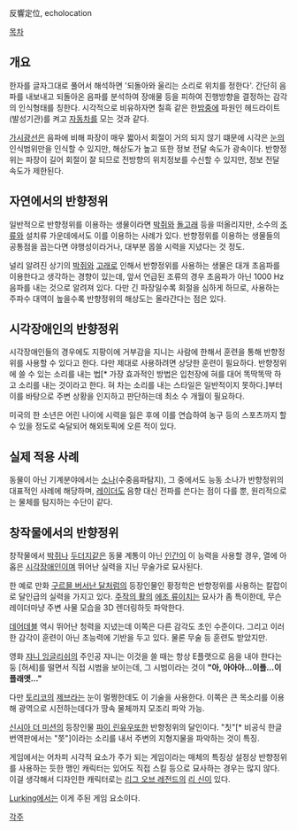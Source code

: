 反響定位, echolocation

[[목차]]

== 개요 ==

한자를 글자그대로 풀어서 해석하면 '되돌아와 울리는 소리로 위치를 정한다'. 간단히 음파를 내보내고 되돌아온 음파를 분석하여 장애물 등을 피하여 진행방향을 결정하는 감각의 인식형태를 칭한다. 시각적으로 비유하자면 칠흑 같은 한[[밤]]중에 파원인 헤드라이트(발성기관)를 켜고 [[자동차]]를 모는 것과 같다.

[[가시광선]]은 음파에 비해 파장이 매우 짧아서 회절이 거의 되지 않기 떄문에 시각은 [[눈]]의 인식범위만을 인식할 수 있지만, 해상도가 높고 또한 정보 전달 속도가 광속이다. 반향정위는 파장이 길어 회절이 잘 되므로 전방향의 위치정보를 수신할 수 있지만, 정보 전달 속도가 제한된다.

== 자연에서의 반향정위 ==
일반적으로 반향정위를 이용하는 생물이라면 [[박쥐]]와 [[돌고래]] 등을 떠올리지만, 소수의 [[조류]]와 설치류 가운데에서도 이를 이용하는 사례가 있다. 반향정위를 이용하는 생물들의 공통점을 꼽는다면 야행성이라거나, 대부분 몹쓸 시력을 지녔다는 것 정도.

널리 알려진 상기의 [[박쥐]]와 [[고래]]로 인해서 반향정위를 사용하는 생물은 대개 초음파를 이용한다고 생각하는 경향이 있는데, 앞서 언급된 조류의 경우 초음파가 아닌 1000 Hz 음파를 내는 것으로 알려져 있다. 다만 긴 파장일수록 회절을 심하게 하므로, 사용하는 주파수 대역이 높을수록 반향정위의 해상도는 올라간다는 점은 있다.

== 시각장애인의 반향정위 ==
시각장애인들의 경우에도 지팡이에 거부감을 지니는 사람에 한해서 훈련을 통해 반향정위를 사용할 수 있다고 한다. 다만 제대로 사용하려면 상당한 훈련이 필요하다. 반향정위에 쓸 수 있는 소리를 내는 법[* 가장 효과적인 방법은 입천장에 혀를 대어 똑딱똑딱 하고 소리를 내는 것이라고 한다. 혀 차는 소리를 내는 스타일은 일반적이지 못하다.]부터 이를 바탕으로 주변 상황을 인지하고 판단하는데 최소 수 개월이 필요하다.

미국의 한 소년은 어린 나이에 시력을 잃은 후에 이를 연습하여 농구 등의 스포츠까지 할 수 있을 정도로 숙달되어 해외토픽에 오른 적이 있다.

== 실제 적용 사례 ==
동물이 아닌 기계분야에서는 [[소나]](수중음파탐지), 그 중에서도 능동 소나가 반향정위의 대표적인 사례에 해당하며, [[레이더]]도 음향 대신 전파를 쓴다는 점이 다를 뿐, 원리적으로는 물체를 탐지하는 수단이 같다.

== 창작물에서의 반향정위 ==
창작물에서 [[박쥐]]나 [[두더지]]같은 동물 계통이 아닌 [[인간]]이 이 능력을 사용할 경우, 열에 아홉은 [[시각장애인]]이며 뛰어난 실력을 지닌 무술가로 묘사된다.

한 예로 만화 [[구르믈 버서난 달처럼]]의 등장인물인 황정학은 반향정위를 사용하는 칼잡이로 달인급의 실력을 가지고 있다. [[주작의 활]]의 [[에조 류이치]]는 묘사가 좀 특이한데, 무슨 레이더마냥 주변 사물 모습을 3D 렌더링하듯 파악한다.

[[데어데블]] 역시 뛰어난 청력을 지녔는데 이쪽은 다른 감각도 초인 수준이다. 그리고 이러한 감각이 훈련이 아닌 초능력에 기반을 두고 있다. 물론 무술 등 훈련도 받았지만.

영화 [[쟈니 잉글리쉬]]의 주인공 쟈니는 이것을 쓸 때는 항상 E플랫으로 음을 내야 한다는 둥 [허세]를 떨면서 직접 시범을 보이는데, 그 시범이라는 것이 '''"아, 아아아...이플...이플래앳..."'''

다만 [[토리코(만화)|토리코]]의 [[제브라(토리코)|제브라]]는 눈이 멀쩡한데도 이 기술을 사용한다. 이쪽은 큰 목소리를 이용해 광역으로 시전하는데다가 땅속 물체까지 모조리 파악 가능. 

[[신시아 더 미션]]의 등장인물 [[파이 린유우]]또한 반향정위의 달인이다. "칫"[* 비공식 한글 번역판에서는 "쯧"]이라는 소리를 내서 주변의 지형지물을 파악하는 것이 특징.

게임에서는 어차피 시각적 요소가 주가 되는 게임이라는 매체의 특징상 설정상 반향정위를 사용하는 듯한 맹인 캐릭터는 있어도 직접 스킬 등으로 묘사하는 경우는 많지 않다. 이걸 생각해서 디자인한 캐릭터로는 [[리그 오브 레전드]]의 [[리 신]]이 있다.

[[Lurking]]에서는 이게 주된 게임 요소이다.

[[각주]]
